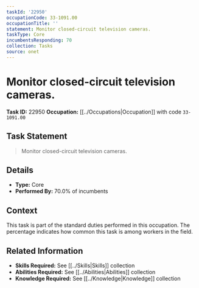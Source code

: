 ```yaml
---
taskId: '22950'
occupationCode: 33-1091.00
occupationTitle: ''
statement: Monitor closed-circuit television cameras.
taskType: Core
incumbentsResponding: 70
collection: Tasks
source: onet
---
```

# Monitor closed-circuit television cameras.

**Task ID:** 22950
**Occupation:** [[../Occupations|Occupation]] with code `33-1091.00`

## Task Statement

> Monitor closed-circuit television cameras.

## Details

- **Type:** Core
- **Performed By:** 70.0% of incumbents

## Context

This task is part of the standard duties performed in this occupation. The percentage indicates how common this task is among workers in the field.

## Related Information

- **Skills Required:** See [[../Skills|Skills]] collection
- **Abilities Required:** See [[../Abilities|Abilities]] collection
- **Knowledge Required:** See [[../Knowledge|Knowledge]] collection
